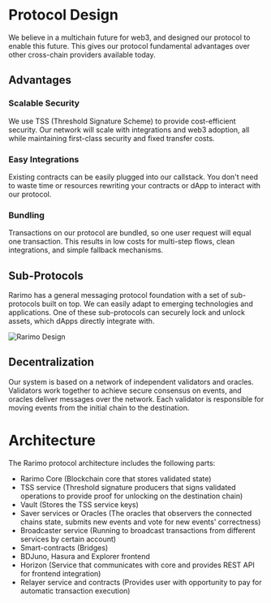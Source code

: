 ---
---

# Protocol Design

We believe in a multichain future for web3, and designed our protocol to enable this future.
This gives our protocol fundamental advantages over other cross-chain providers available today.

## Advantages

### Scalable Security

We use TSS (Threshold Signature Scheme) to provide cost-efficient security.
Our network will scale with integrations and web3 adoption, all while maintaining first-class security and fixed transfer costs.

### Easy Integrations

Existing contracts can be easily plugged into our callstack.
You don't need to waste time or resources rewriting your contracts or dApp to interact with our protocol.

### Bundling

Transactions on our protocol are bundled, so one user request will equal one transaction.
This results in low costs for multi-step flows, clean integrations, and simple fallback mechanisms.

## Sub-Protocols

Rarimo has a general messaging protocol foundation with a set of sub-protocols built on top.
We can easily adapt to emerging technologies and applications.
One of these sub-protocols can securely lock and unlock assets, which dApps directly integrate with.

![Rarimo Design](/img/rarimo-design.png)

## Decentralization

Our system is based on a network of independent validators and oracles.
Validators work together to achieve secure consensus on events, and oracles deliver messages over the network.
Each validator is responsible for moving events from the initial chain to the destination.

# Architecture

The Rarimo protocol architecture includes the following parts:

- Rarimo Core (Blockchain core that stores validated state)
- TSS service (Threshold signature producers that signs validated operations to provide proof for unlocking on the destination chain)
- Vault (Stores the TSS service keys)
- Saver services or Oracles (The oracles that observers the connected chains state, submits new events and vote for new events' correctness)
- Broadcaster service (Running to broadcast transactions from different services by certain account)
- Smart-contracts (Bridges)
- BDJuno, Hasura and Explorer frontend
- Horizon (Service that communicates with core and provides REST API for frontend integration)
- Relayer service and contracts (Provides user with opportunity to pay for automatic transaction execution)
